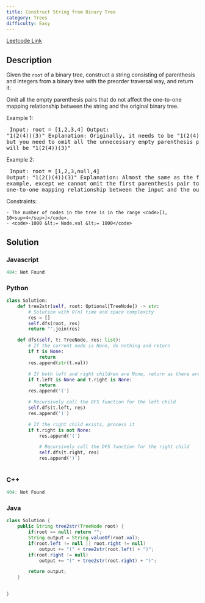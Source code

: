 ```yaml
---
title: Construct String from Binary Tree
category: Trees
difficulty: Easy
---
```


<Callout>

[Leetcode Link](https://leetcode.com/problems/construct-string-from-binary-tree)

</Callout>

## Description
Given the <code>root</code> of a binary tree, construct a string consisting of parenthesis and integers from a binary tree with the preorder traversal way, and return it.

Omit all the empty parenthesis pairs that do not affect the one-to-one mapping relationship between the string and the original binary tree.

 
Example 1:
<Image alt="" src="https://assets.leetcode.com/uploads/2021/05/03/cons1-tree.jpg" width={292} height={301} />
<br /><pre className="overflow-x-auto">
Input: root = [1,2,3,4]
Output: &quot;1(2(4))(3)&quot;
Explanation: Originally, it needs to be &quot;1(2(4)())(3()())&quot;, but you need to omit all the unnecessary empty parenthesis pairs. And it will be &quot;1(2(4))(3)&quot;
</pre>

Example 2:
<Image alt="" src="https://assets.leetcode.com/uploads/2021/05/03/cons2-tree.jpg" width={207} height={293} />
<br /><pre className="overflow-x-auto">
Input: root = [1,2,3,null,4]
Output: &quot;1(2()(4))(3)&quot;
Explanation: Almost the same as the first example, except we cannot omit the first parenthesis pair to break the one-to-one mapping relationship between the input and the output.
</pre>

 
Constraints:


	- The number of nodes in the tree is in the range <code>[1, 10<sup>4</sup>]</code>.
	- <code>-1000 &lt;= Node.val &lt;= 1000</code>



## Solution

### Javascript
```javascript
404: Not Found
```
### Python
```python
class Solution:
    def tree2str(self, root: Optional[TreeNode]) -> str:
        # Solution with O(n) time and space complexity
        res = []
        self.dfs(root, res)
        return "".join(res)

    def dfs(self, t: TreeNode, res: list):
        # If the current node is None, do nothing and return
        if t is None:
            return
        res.append(str(t.val))

        # If both left and right children are None, return as there are no more branches to explore
        if t.left is None and t.right is None:
            return
        res.append('(')

        # Recursively call the DFS function for the left child
        self.dfs(t.left, res)
        res.append(')')

        # If the right child exists, process it
        if t.right is not None:
            res.append('(')

            # Recursively call the DFS function for the right child
            self.dfs(t.right, res)
            res.append(')')
            
```
### C++
```cpp
404: Not Found
```
### Java
```java
class Solution {
    public String tree2str(TreeNode root) {
        if(root == null) return "";
        String output = String.valueOf(root.val);
        if(root.left != null || root.right != null)
            output += "(" + tree2str(root.left) + ")";
        if(root.right != null) 
            output += "(" + tree2str(root.right) + ")";

        return output;
    }

    
}

```


